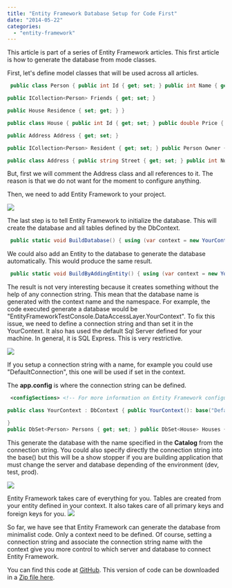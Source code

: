 ```yaml
---
title: "Entity Framework Database Setup for Code First"
date: "2014-05-22"
categories: 
  - "entity-framework"
---
```


This article is part of a series of Entity Framework articles. This first article is how to generate the database from mode classes.

First, let's define model classes that will be used across all articles.


```csharp
 public class Person { public int Id { get; set; } public int Name { get; set; } public DateTime BirthDate { get; set; }

public ICollection<Person> Friends { get; set; }

public House Residence { set; get; } }

public class House { public int Id { get; set; } public double Price { get; set; }

public Address Address { get; set; }

public ICollection<Person> Resident { get; set; } public Person Owner { get; set; } }

public class Address { public string Street { get; set; } public int Number { get; set; } public string City { get; set; } } 
```

But, first we will comment the Address class and all references to it. The reason is that we do not want for the moment to configure anything.

Then, we need to add Entity Framework to your project.

![](images/EntityFrameworkAddNugetReference-400x129.png)

The last step is to tell Entity Framework to initialize the database. This will create the database and all tables defined by the DbContext.


```csharp
 public static void BuildDatabase() { using (var context = new YourContext()) { context.Database.Initialize(true); } } 
```

We could also add an Entity to the database to generate the database automatically. This would produce the same result.


```csharp
 public static void BuildByAddingEntity() { using (var context = new YourContext()) { var stud = new Person() { Name = "Person1", BirthDate = new DateTime(1990, 01, 01) }; context.Persons.Add(stud); context.SaveChanges(); } } 
```

The result is not very interesting because it creates something without the help of any connection string. This mean that the database name is generated with the context name and the namespace. For example, the code executed generate a database would be "EntityFrameworkTestConsole.DataAccessLayer.YourContext". To fix this issue, we need to define a connection string and than set it in the YourContext. It also has used the default Sql Server defined for your machine. In general, it is SQL Express. This is very restrictive.

![](images/SqlManagerEntityFrameworkDatabaseName.png)

If you setup a connection string with a name, for example you could use "DefaultConnection", this one will be used if set in the context.

The **app.config** is where the connection string can be defined.


```xml
 <configSections> <!-- For more information on Entity Framework configuration, visit http://go.microsoft.com/fwlink/?LinkID=237468 --> <section name="entityFramework" type="System.Data.Entity.Internal.ConfigFile.EntityFrameworkSection, EntityFramework, Version=6.0.0.0, Culture=neutral, PublicKeyToken=b77a5c561934e089" requirePermission="false" /> </configSections> <connectionStrings> <add name="DefaultConnection" connectionString="Data Source=(LocalDb)\\v11.0;Initial Catalog=EntityFrameworkTestConsole;Integrated Security=True" providerName="System.Data.SqlClient" /> </connectionStrings> 
```


```csharp
public class YourContext : DbContext { public YourContext(): base("DefaultConnection") {

} 
public DbSet<Person> Persons { get; set; } public DbSet<House> Houses { get; set; } } 
```

This generate the database with the name specified in the **Catalog** from the connection string. You could also specify directly the connection string into the base() but this will be a show stopper if you are building application that must change the server and database depending of the environment (dev, test, prod).

![](images/SqlManagerEntityFrameworkDatabaseName2.png)

Entity Framework takes care of everything for you. Tables are created from your entity defined in your context. It also takes care of all primary keys and foreign keys for you. ![](images/DatabaseTables.png)

So far, we have see that Entity Framework can generate the database from minimalist code. Only a context need to be defined. Of course, setting a connection string and associate the connection string name with the context give you more control to which server and database to connect Entity Framework.

You can find this code at [GitHub](https://github.com/MrDesjardins/EntityFrameworkTestConsole). This version of code can be downloaded in a [Zip file here](https://github.com/MrDesjardins/EntityFrameworkTestConsole/archive/3a5664aca9742cd0df00e04c01a6308fa070d277.zip).
